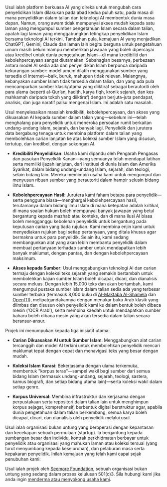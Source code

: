 Usul ialah platform berkuasa AI yang direka untuk mengubah cara penyelidikan Islam dilakukan pada abad kedua puluh satu, pada masa di mana penyelidikan dalam talian dan teknologi AI membentuk dunia masa depan. Namun, orang awam tidak mempunyai akses mudah kepada satu laman yang mengumpul sumber pengetahuan Islam secara dalam talian, apatah lagi laman yang menggabungkan tetingkap penyelidikan Islam bersama teknologi AI terkini. Tambahan pula, kemajuan AI yang menjadikan ChatGPT, Gemini, Claude dan laman lain begitu berguna untuk pengetahuan umum masih belum mampu memberikan jawapan yang boleh dipercayai atau kredibel untuk dunia pengetahuan Islam—di mana kredibiliti dan kebolehpercayaan sangat diutamakan. Sebahagian besarnya, perbezaan antara model AI sedia ada dan penyelidikan Islam berpunca daripada kekurangan sumber: model umum dilatih menggunakan sumber yang tersedia di internet—baik, buruk, mahupun tidak relevan. Malangnya, kebanyakan sumber Islam tidak tersedia dalam talian, dan yang ada pula mencampurkan sumber klasik/utama yang diiktiraf sebagai berautoriti oleh para ulama (seperti al-Qur’an, hadith, karya fiqh, kronik sejarah, dan kes mahkamah daripada tokoh yang diiktiraf) dengan berjuta-juta pendapat, analisis, dan juga naratif palsu mengenai Islam. Ini adalah satu masalah.

Usul menyelesaikan masalah kredibiliti, kebolehpercayaan, dan akses yang dikuasakan AI kepada sumber dalam talian yang—sebelum ini—telah menghalang para penyelidik untuk meneroka persoalan rumit berkaitan undang-undang Islam, sejarah, dan banyak lagi. Penyelidik dan jurutera data bergabung tenaga untuk membina platform dalam talian yang membolehkan carian lanjutan ke atas koleksi sumber Islam yang disusun, tertutup, dan kredibel, dengan sokongan AI.

- **Kredibiliti Penyelidikan**: Usaha kami dipandu oleh Pengarah Pengasas dan pasukan Penyelidik Kanan—yang semuanya telah mendapat latihan serta memiliki ijazah lanjutan, dari institusi di dunia Islam dan Amerika Syarikat, dalam bidang undang-undang Islam, sejarah, dan teologi, selain bidang lain. Mereka memimpin usaha kami untuk mengumpul dan menyusun ribuan sumber yang berautoriti dalam hampir selusin bidang ilmu Islam.

- **Kebolehpercayaan Hasil**: Jurutera kami faham betapa para penyelidik—serta pengguna biasa—menghargai kebolehpercayaan hasil, terutamanya dalam bidang ilmu Islam di mana ketepatan adalah kritikal, di mana soalan hukum boleh mempunyai banyak jawapan yang betul bergantung kepada mazhab atau konteks, dan di mana ilusi AI biasa boleh mengganggu kebolehan penyelidik untuk bergantung pada keputusan carian yang tiada rujukan. Kami membina enjin kami untuk menyediakan rujukan bagi setiap pertanyaan, yang ditala khusus agar bermakna untuk para penyelidik. Selain itu, kami sedang membangunkan alat yang akan lebih membantu penyelidik dalam membuat pertanyaan terhadap sumber untuk mendapatkan lebih banyak maklumat, dengan pantas, dan dengan kebolehpercayaan maksimum.

- **Akses kepada Sumber**: Usul menggabungkan teknologi AI dan carian termaju dengan koleksi teks sejarah yang semakin bertambah untuk membolehkan kajian sumber Islam boleh dicapai, dicari, dan dianalisis secara meluas. Dengan lebih 15,000 teks dan akan bertambah, kami mengumpul pustaka sumber Islam dalam talian sedia ada yang terbesar sumber terbuka (termasuk 8,000 buku di [Al-Maktaba Al-Shamela](https://shamela.ws/) dan [OpenITI](https://openiti.org/)), melipatgandakannya dengan menukar buku Arab klasik yang diimbas dan disusun oleh penyelidik kami ke dalam bentuk boleh dibaca mesin ('OCR Arab'), serta membina kaedah untuk mendapatkan sumber baharu boleh dibaca mesin yang akan tersedia dalam talian secara beransur-ansur.

Projek ini menumpukan kepada tiga inisiatif utama:

- **Carian Dikuasakan AI untuk Sumber Islam**: Menggabungkan alat carian tercanggih dan model AI terkini untuk membolehkan penyelidik mencari maklumat tepat dengan cepat dan menavigasi teks yang besar dengan mudah.

- **Koleksi Islam Kurasi**: Bekerjasama dengan ulama terkemuka, membentuk "korpus teras"—sampel wakil bagi sumber dari semua bidang Islam (termasuk undang-undang, sejarah, teologi, sastera, kamus biografi, dan setiap bidang utama lain)—serta koleksi wakil dalam setiap genre.

- **Korpus Universal**: Membina infrastruktur dan kerjasama dengan perpustakaan serta repositori dalam talian lain untuk menghimpun korpus sejagat, komprehensif, berbentuk digital berstruktur agar, apabila dunia pengetahuan dalam talian berkembang, semua karya boleh dicapai, dicari, dan dianalisis oleh penyelidik melalui usul.

Usul ialah organisasi bukan untung yang beroperasi dengan kepantasan dan kecekapan sebuah permulaan (startup). Ia bergantung kepada sumbangan besar dan individu, kontrak perkhidmatan berbayar untuk penyelidik atau organisasi yang mahukan laman atau koleksi tersuai (yang turut menyumbang kepada keseluruhan), dan pelaburan masa serta kepakaran penyelidik. Inilah kemajuan yang telah kami capai sejak penubuhan kami:

Usul ialah projek oleh [Seemore Foundation](https://digitalseem.org), sebuah organisasi bukan untung yang sedang dalam proses kelulusan 501(c)3. Sila hubungi kami jika anda ingin [menderma atau menyokong usaha kami](/donate).
